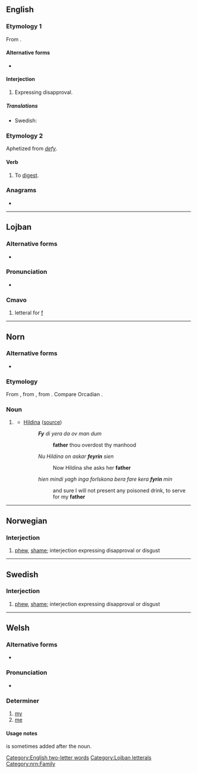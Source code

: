 {{also|Fy|FY|-fy|fy.}}
==English==

===Etymology 1===
From {{etyl|la|en}} {{m|la|fi||pooh!}}.

====Alternative forms====
* {{l|en|fie}}

====Interjection====
{{en-interj}}

# {{lb|en|archaic}} Expressing disapproval.

=====Translations=====
{{trans-top|expression}}
* Swedish: {{t+|sv|fy}}
{{trans-mid}}
{{trans-bottom}}

===Etymology 2===
Aphetized from ''[[defy]]''.

====Verb====
{{head|en|verb}}

# {{lb|en|obsolete}} To [[digest]].

===Anagrams===
* {{anagrams|en|YF|yf}}

[[Category:English two-letter words]]

----

==Lojban==

===Alternative forms===
* {{l|jbo|fy.}}

===Pronunciation===
* {{IPA|/fə/|lang=jbo}}

===Cmavo===
{{jbo-cmavo|selma'o=BY2}}

# letteral for [[f]]

[[Category:Lojban letterals]]

----

==Norn==

===Alternative forms===
* {{qualifier|Orkney}} {{l|nrn|fa}}

===Etymology===
From {{inh|nrn|non|faðir|t=father}} , from {{inh|nrn|gem-pro|*fadēr}}, from {{inh|nrn|ine-pro|*ph₂tḗr}}. Compare Orcadian {{m|nrn|fa}}.

===Noun===
{{head|nrn|noun|definite singular|feyrin|or|fyrin}}

# {{lb|nrn|Shetland}} {{l|en|father}}
#* [[w:en:Hildina|Hildina]] ([http://nornlanguage.x10.mx/shet_txt_hild.htm source])
#*: '''''Fy''' di yera da ov man dum''
#*:: '''father''' thou overdost thy manhood
#*: ''Nu Hildina on askar '''feyrin''' sien''
#*:: Now Hildina she asks her '''father'''
#*: ''hien mindi yagh inga forlskona bera fare kera '''fyrin''' min''
#*:: and sure I will not present any poisoned drink, to serve for my '''father'''

[[Category:nrn:Family]]

----

==Norwegian==

===Interjection===
{{head|no|interjection}}

# [[phew]], [[shame]]; interjection expressing disapproval or disgust

----

==Swedish==

===Interjection===
{{head|sv|interjection}}

# [[phew]], [[shame]]; interjection expressing disapproval or disgust

----

==Welsh==

===Alternative forms===
* {{l|cy|’y}}

===Pronunciation===
* {{IPA|/və/|/ə/|/ən/|lang=cy}}

===Determiner===
{{head|cy|determiner|cat2=possessive determiners|triggers [[nasal mutation]]}}

# [[my]]
# [[me]] {{qualifier|as the direct object of a verbal noun}}

====Usage notes====
{{m|cy|i}} is sometimes added after the noun.